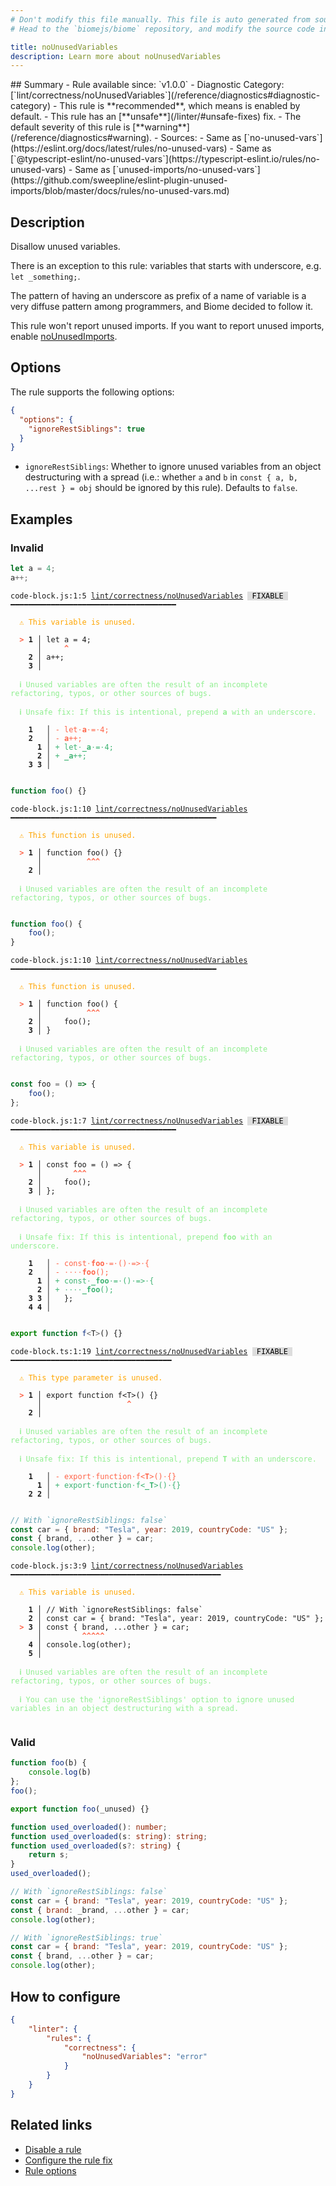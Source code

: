 ```yaml
---
# Don't modify this file manually. This file is auto generated from source, and you will lose your changes next time the website is built.
# Head to the `biomejs/biome` repository, and modify the source code in there.

title: noUnusedVariables
description: Learn more about noUnusedVariables
---
```


<Tabs>
<TabItem label="JavaScript (and super languages)" icon="seti:javascript">
## Summary
- Rule available since: `v1.0.0`
- Diagnostic Category: [`lint/correctness/noUnusedVariables`](/reference/diagnostics#diagnostic-category)
- This rule is **recommended**, which means is enabled by default.
- This rule has an [**unsafe**](/linter/#unsafe-fixes) fix.
- The default severity of this rule is [**warning**](/reference/diagnostics#warning).
- Sources: 
  - Same as [`no-unused-vars`](https://eslint.org/docs/latest/rules/no-unused-vars)
  - Same as [`@typescript-eslint/no-unused-vars`](https://typescript-eslint.io/rules/no-unused-vars)
  - Same as [`unused-imports/no-unused-vars`](https://github.com/sweepline/eslint-plugin-unused-imports/blob/master/docs/rules/no-unused-vars.md)

## Description
Disallow unused variables.

There is an exception to this rule:
variables that starts with underscore, e.g. `let _something;`.

The pattern of having an underscore as prefix of a name of variable is a very diffuse
pattern among programmers, and Biome decided to follow it.

This rule won't report unused imports.
If you want to report unused imports,
enable [noUnusedImports](https://biomejs.dev/linter/rules/no-unused-imports/).

## Options

The rule supports the following options:

```json
{
  "options": {
    "ignoreRestSiblings": true
  }
}
```

- `ignoreRestSiblings`: Whether to ignore unused variables from an object destructuring with a spread (i.e.: whether `a` and `b` in `const { a, b, ...rest } = obj` should be ignored by this rule). Defaults to `false`.

## Examples

### Invalid

```js
let a = 4;
a++;
```

<pre class="language-text"><code class="language-text">code-block.js:1:5 <a href="https://biomejs.dev/linter/rules/no-unused-variables">lint/correctness/noUnusedVariables</a> <span style="color: #000; background-color: #ddd;"> FIXABLE </span> ━━━━━━━━━━━━━━━━━━━━━━━━━━━━━━━━━━━━━<br /><br />  <strong><span style="color: Orange;">⚠</span></strong> <span style="color: Orange;">This variable is unused.</span><br />  <br />  <strong><span style="color: Tomato;">&gt;</span></strong> <strong>1 │ </strong>let a = 4;<br />   <strong>   │ </strong>    <strong><span style="color: Tomato;">^</span></strong><br />    <strong>2 │ </strong>a++;<br />    <strong>3 │ </strong><br />  <br />  <strong><span style="color: lightgreen;">ℹ</span></strong> <span style="color: lightgreen;">Unused variables are often the result of an incomplete refactoring, typos, or other sources of bugs.</span><br />  <br />  <strong><span style="color: lightgreen;">ℹ</span></strong> <span style="color: lightgreen;">Unsafe fix</span><span style="color: lightgreen;">: </span><span style="color: lightgreen;">If this is intentional, prepend </span><span style="color: lightgreen;"><strong>a</strong></span><span style="color: lightgreen;"> with an underscore.</span><br />  <br />    <strong>1</strong>  <strong> │ </strong><span style="color: Tomato;">-</span> <span style="color: Tomato;">l</span><span style="color: Tomato;">e</span><span style="color: Tomato;">t</span><span style="color: Tomato;"><span style="opacity: 0.8;">·</span></span><span style="color: Tomato;"><strong>a</strong></span><span style="color: Tomato;"><span style="opacity: 0.8;">·</span></span><span style="color: Tomato;">=</span><span style="color: Tomato;"><span style="opacity: 0.8;">·</span></span><span style="color: Tomato;">4</span><span style="color: Tomato;">;</span><br />    <strong>2</strong>  <strong> │ </strong><span style="color: Tomato;">-</span> <span style="color: Tomato;"><strong>a</strong></span><span style="color: Tomato;">+</span><span style="color: Tomato;">+</span><span style="color: Tomato;">;</span><br />      <strong>1</strong><strong> │ </strong><span style="color: MediumSeaGreen;">+</span> <span style="color: MediumSeaGreen;">l</span><span style="color: MediumSeaGreen;">e</span><span style="color: MediumSeaGreen;">t</span><span style="color: MediumSeaGreen;"><span style="opacity: 0.8;">·</span></span><span style="color: MediumSeaGreen;"><strong>&#95;</strong></span><span style="color: MediumSeaGreen;"><strong>a</strong></span><span style="color: MediumSeaGreen;"><span style="opacity: 0.8;">·</span></span><span style="color: MediumSeaGreen;">=</span><span style="color: MediumSeaGreen;"><span style="opacity: 0.8;">·</span></span><span style="color: MediumSeaGreen;">4</span><span style="color: MediumSeaGreen;">;</span><br />      <strong>2</strong><strong> │ </strong><span style="color: MediumSeaGreen;">+</span> <span style="color: MediumSeaGreen;"><strong>&#95;</strong></span><span style="color: MediumSeaGreen;"><strong>a</strong></span><span style="color: MediumSeaGreen;">+</span><span style="color: MediumSeaGreen;">+</span><span style="color: MediumSeaGreen;">;</span><br />    <strong>3</strong> <strong>3</strong><strong> │ </strong>  <br />  <br /></code></pre>

```js
function foo() {}
```

<pre class="language-text"><code class="language-text">code-block.js:1:10 <a href="https://biomejs.dev/linter/rules/no-unused-variables">lint/correctness/noUnusedVariables</a> ━━━━━━━━━━━━━━━━━━━━━━━━━━━━━━━━━━━━━━━━━━━━━━<br /><br />  <strong><span style="color: Orange;">⚠</span></strong> <span style="color: Orange;">This function is unused.</span><br />  <br />  <strong><span style="color: Tomato;">&gt;</span></strong> <strong>1 │ </strong>function foo() &#123;&#125;<br />   <strong>   │ </strong>         <strong><span style="color: Tomato;">^</span></strong><strong><span style="color: Tomato;">^</span></strong><strong><span style="color: Tomato;">^</span></strong><br />    <strong>2 │ </strong><br />  <br />  <strong><span style="color: lightgreen;">ℹ</span></strong> <span style="color: lightgreen;">Unused variables are often the result of an incomplete refactoring, typos, or other sources of bugs.</span><br />  <br /></code></pre>

```js
function foo() {
    foo();
}
```

<pre class="language-text"><code class="language-text">code-block.js:1:10 <a href="https://biomejs.dev/linter/rules/no-unused-variables">lint/correctness/noUnusedVariables</a> ━━━━━━━━━━━━━━━━━━━━━━━━━━━━━━━━━━━━━━━━━━━━━━<br /><br />  <strong><span style="color: Orange;">⚠</span></strong> <span style="color: Orange;">This function is unused.</span><br />  <br />  <strong><span style="color: Tomato;">&gt;</span></strong> <strong>1 │ </strong>function foo() &#123;<br />   <strong>   │ </strong>         <strong><span style="color: Tomato;">^</span></strong><strong><span style="color: Tomato;">^</span></strong><strong><span style="color: Tomato;">^</span></strong><br />    <strong>2 │ </strong>    foo();<br />    <strong>3 │ </strong>&#125;<br />  <br />  <strong><span style="color: lightgreen;">ℹ</span></strong> <span style="color: lightgreen;">Unused variables are often the result of an incomplete refactoring, typos, or other sources of bugs.</span><br />  <br /></code></pre>

```js
const foo = () => {
    foo();
};
```

<pre class="language-text"><code class="language-text">code-block.js:1:7 <a href="https://biomejs.dev/linter/rules/no-unused-variables">lint/correctness/noUnusedVariables</a> <span style="color: #000; background-color: #ddd;"> FIXABLE </span> ━━━━━━━━━━━━━━━━━━━━━━━━━━━━━━━━━━━━━<br /><br />  <strong><span style="color: Orange;">⚠</span></strong> <span style="color: Orange;">This variable is unused.</span><br />  <br />  <strong><span style="color: Tomato;">&gt;</span></strong> <strong>1 │ </strong>const foo = () =&gt; &#123;<br />   <strong>   │ </strong>      <strong><span style="color: Tomato;">^</span></strong><strong><span style="color: Tomato;">^</span></strong><strong><span style="color: Tomato;">^</span></strong><br />    <strong>2 │ </strong>    foo();<br />    <strong>3 │ </strong>&#125;;<br />  <br />  <strong><span style="color: lightgreen;">ℹ</span></strong> <span style="color: lightgreen;">Unused variables are often the result of an incomplete refactoring, typos, or other sources of bugs.</span><br />  <br />  <strong><span style="color: lightgreen;">ℹ</span></strong> <span style="color: lightgreen;">Unsafe fix</span><span style="color: lightgreen;">: </span><span style="color: lightgreen;">If this is intentional, prepend </span><span style="color: lightgreen;"><strong>foo</strong></span><span style="color: lightgreen;"> with an underscore.</span><br />  <br />    <strong>1</strong>  <strong> │ </strong><span style="color: Tomato;">-</span> <span style="color: Tomato;">c</span><span style="color: Tomato;">o</span><span style="color: Tomato;">n</span><span style="color: Tomato;">s</span><span style="color: Tomato;">t</span><span style="color: Tomato;"><span style="opacity: 0.8;">·</span></span><span style="color: Tomato;"><strong>f</strong></span><span style="color: Tomato;"><strong>o</strong></span><span style="color: Tomato;"><strong>o</strong></span><span style="color: Tomato;"><span style="opacity: 0.8;">·</span></span><span style="color: Tomato;">=</span><span style="color: Tomato;"><span style="opacity: 0.8;">·</span></span><span style="color: Tomato;">(</span><span style="color: Tomato;">)</span><span style="color: Tomato;"><span style="opacity: 0.8;">·</span></span><span style="color: Tomato;">=</span><span style="color: Tomato;">&gt;</span><span style="color: Tomato;"><span style="opacity: 0.8;">·</span></span><span style="color: Tomato;">&#123;</span><br />    <strong>2</strong>  <strong> │ </strong><span style="color: Tomato;">-</span> <span style="color: Tomato;"><span style="opacity: 0.8;">·</span></span><span style="color: Tomato;"><span style="opacity: 0.8;">·</span></span><span style="color: Tomato;"><span style="opacity: 0.8;">·</span></span><span style="color: Tomato;"><span style="opacity: 0.8;">·</span></span><span style="color: Tomato;"><strong>f</strong></span><span style="color: Tomato;"><strong>o</strong></span><span style="color: Tomato;"><strong>o</strong></span><span style="color: Tomato;">(</span><span style="color: Tomato;">)</span><span style="color: Tomato;">;</span><br />      <strong>1</strong><strong> │ </strong><span style="color: MediumSeaGreen;">+</span> <span style="color: MediumSeaGreen;">c</span><span style="color: MediumSeaGreen;">o</span><span style="color: MediumSeaGreen;">n</span><span style="color: MediumSeaGreen;">s</span><span style="color: MediumSeaGreen;">t</span><span style="color: MediumSeaGreen;"><span style="opacity: 0.8;">·</span></span><span style="color: MediumSeaGreen;"><strong>&#95;</strong></span><span style="color: MediumSeaGreen;"><strong>f</strong></span><span style="color: MediumSeaGreen;"><strong>o</strong></span><span style="color: MediumSeaGreen;"><strong>o</strong></span><span style="color: MediumSeaGreen;"><span style="opacity: 0.8;">·</span></span><span style="color: MediumSeaGreen;">=</span><span style="color: MediumSeaGreen;"><span style="opacity: 0.8;">·</span></span><span style="color: MediumSeaGreen;">(</span><span style="color: MediumSeaGreen;">)</span><span style="color: MediumSeaGreen;"><span style="opacity: 0.8;">·</span></span><span style="color: MediumSeaGreen;">=</span><span style="color: MediumSeaGreen;">&gt;</span><span style="color: MediumSeaGreen;"><span style="opacity: 0.8;">·</span></span><span style="color: MediumSeaGreen;">&#123;</span><br />      <strong>2</strong><strong> │ </strong><span style="color: MediumSeaGreen;">+</span> <span style="color: MediumSeaGreen;"><span style="opacity: 0.8;">·</span></span><span style="color: MediumSeaGreen;"><span style="opacity: 0.8;">·</span></span><span style="color: MediumSeaGreen;"><span style="opacity: 0.8;">·</span></span><span style="color: MediumSeaGreen;"><span style="opacity: 0.8;">·</span></span><span style="color: MediumSeaGreen;"><strong>&#95;</strong></span><span style="color: MediumSeaGreen;"><strong>f</strong></span><span style="color: MediumSeaGreen;"><strong>o</strong></span><span style="color: MediumSeaGreen;"><strong>o</strong></span><span style="color: MediumSeaGreen;">(</span><span style="color: MediumSeaGreen;">)</span><span style="color: MediumSeaGreen;">;</span><br />    <strong>3</strong> <strong>3</strong><strong> │ </strong>  &#125;;<br />    <strong>4</strong> <strong>4</strong><strong> │ </strong>  <br />  <br /></code></pre>

```ts
export function f<T>() {}
```

<pre class="language-text"><code class="language-text">code-block.ts:1:19 <a href="https://biomejs.dev/linter/rules/no-unused-variables">lint/correctness/noUnusedVariables</a> <span style="color: #000; background-color: #ddd;"> FIXABLE </span> ━━━━━━━━━━━━━━━━━━━━━━━━━━━━━━━━━━━━<br /><br />  <strong><span style="color: Orange;">⚠</span></strong> <span style="color: Orange;">This type parameter is unused.</span><br />  <br />  <strong><span style="color: Tomato;">&gt;</span></strong> <strong>1 │ </strong>export function f&lt;T&gt;() &#123;&#125;<br />   <strong>   │ </strong>                  <strong><span style="color: Tomato;">^</span></strong><br />    <strong>2 │ </strong><br />  <br />  <strong><span style="color: lightgreen;">ℹ</span></strong> <span style="color: lightgreen;">Unused variables are often the result of an incomplete refactoring, typos, or other sources of bugs.</span><br />  <br />  <strong><span style="color: lightgreen;">ℹ</span></strong> <span style="color: lightgreen;">Unsafe fix</span><span style="color: lightgreen;">: </span><span style="color: lightgreen;">If this is intentional, prepend </span><span style="color: lightgreen;"><strong>T</strong></span><span style="color: lightgreen;"> with an underscore.</span><br />  <br />    <strong>1</strong>  <strong> │ </strong><span style="color: Tomato;">-</span> <span style="color: Tomato;">e</span><span style="color: Tomato;">x</span><span style="color: Tomato;">p</span><span style="color: Tomato;">o</span><span style="color: Tomato;">r</span><span style="color: Tomato;">t</span><span style="color: Tomato;"><span style="opacity: 0.8;">·</span></span><span style="color: Tomato;">f</span><span style="color: Tomato;">u</span><span style="color: Tomato;">n</span><span style="color: Tomato;">c</span><span style="color: Tomato;">t</span><span style="color: Tomato;">i</span><span style="color: Tomato;">o</span><span style="color: Tomato;">n</span><span style="color: Tomato;"><span style="opacity: 0.8;">·</span></span><span style="color: Tomato;">f</span><span style="color: Tomato;">&lt;</span><span style="color: Tomato;"><strong>T</strong></span><span style="color: Tomato;">&gt;</span><span style="color: Tomato;">(</span><span style="color: Tomato;">)</span><span style="color: Tomato;"><span style="opacity: 0.8;">·</span></span><span style="color: Tomato;">&#123;</span><span style="color: Tomato;">&#125;</span><br />      <strong>1</strong><strong> │ </strong><span style="color: MediumSeaGreen;">+</span> <span style="color: MediumSeaGreen;">e</span><span style="color: MediumSeaGreen;">x</span><span style="color: MediumSeaGreen;">p</span><span style="color: MediumSeaGreen;">o</span><span style="color: MediumSeaGreen;">r</span><span style="color: MediumSeaGreen;">t</span><span style="color: MediumSeaGreen;"><span style="opacity: 0.8;">·</span></span><span style="color: MediumSeaGreen;">f</span><span style="color: MediumSeaGreen;">u</span><span style="color: MediumSeaGreen;">n</span><span style="color: MediumSeaGreen;">c</span><span style="color: MediumSeaGreen;">t</span><span style="color: MediumSeaGreen;">i</span><span style="color: MediumSeaGreen;">o</span><span style="color: MediumSeaGreen;">n</span><span style="color: MediumSeaGreen;"><span style="opacity: 0.8;">·</span></span><span style="color: MediumSeaGreen;">f</span><span style="color: MediumSeaGreen;">&lt;</span><span style="color: MediumSeaGreen;"><strong>&#95;</strong></span><span style="color: MediumSeaGreen;"><strong>T</strong></span><span style="color: MediumSeaGreen;">&gt;</span><span style="color: MediumSeaGreen;">(</span><span style="color: MediumSeaGreen;">)</span><span style="color: MediumSeaGreen;"><span style="opacity: 0.8;">·</span></span><span style="color: MediumSeaGreen;">&#123;</span><span style="color: MediumSeaGreen;">&#125;</span><br />    <strong>2</strong> <strong>2</strong><strong> │ </strong>  <br />  <br /></code></pre>

```js
// With `ignoreRestSiblings: false`
const car = { brand: "Tesla", year: 2019, countryCode: "US" };
const { brand, ...other } = car;
console.log(other);
```

<pre class="language-text"><code class="language-text">code-block.js:3:9 <a href="https://biomejs.dev/linter/rules/no-unused-variables">lint/correctness/noUnusedVariables</a> ━━━━━━━━━━━━━━━━━━━━━━━━━━━━━━━━━━━━━━━━━━━━━━━<br /><br />  <strong><span style="color: Orange;">⚠</span></strong> <span style="color: Orange;">This variable is unused.</span><br />  <br />    <strong>1 │ </strong>// With `ignoreRestSiblings: false`<br />    <strong>2 │ </strong>const car = &#123; brand: &quot;Tesla&quot;, year: 2019, countryCode: &quot;US&quot; &#125;;<br />  <strong><span style="color: Tomato;">&gt;</span></strong> <strong>3 │ </strong>const &#123; brand, ...other &#125; = car;<br />   <strong>   │ </strong>        <strong><span style="color: Tomato;">^</span></strong><strong><span style="color: Tomato;">^</span></strong><strong><span style="color: Tomato;">^</span></strong><strong><span style="color: Tomato;">^</span></strong><strong><span style="color: Tomato;">^</span></strong><br />    <strong>4 │ </strong>console.log(other);<br />    <strong>5 │ </strong><br />  <br />  <strong><span style="color: lightgreen;">ℹ</span></strong> <span style="color: lightgreen;">Unused variables are often the result of an incomplete refactoring, typos, or other sources of bugs.</span><br />  <br />  <strong><span style="color: lightgreen;">ℹ</span></strong> <span style="color: lightgreen;">You can use the 'ignoreRestSiblings' option to ignore unused variables in an object destructuring with a spread.</span><br />  <br /></code></pre>

### Valid

```js
function foo(b) {
    console.log(b)
};
foo();
```

```js
export function foo(_unused) {}
```

```ts
function used_overloaded(): number;
function used_overloaded(s: string): string;
function used_overloaded(s?: string) {
    return s;
}
used_overloaded();
```

```js
// With `ignoreRestSiblings: false`
const car = { brand: "Tesla", year: 2019, countryCode: "US" };
const { brand: _brand, ...other } = car;
console.log(other);
```

```js
// With `ignoreRestSiblings: true`
const car = { brand: "Tesla", year: 2019, countryCode: "US" };
const { brand, ...other } = car;
console.log(other);
```

## How to configure
```json title="biome.json"
{
	"linter": {
		"rules": {
			"correctness": {
				"noUnusedVariables": "error"
			}
		}
	}
}

```
## Related links

- [Disable a rule](/linter/#disable-a-rule)
- [Configure the rule fix](/linter#configure-the-rule-fix)
- [Rule options](/linter/#rule-options)

</TabItem>
</Tabs>

